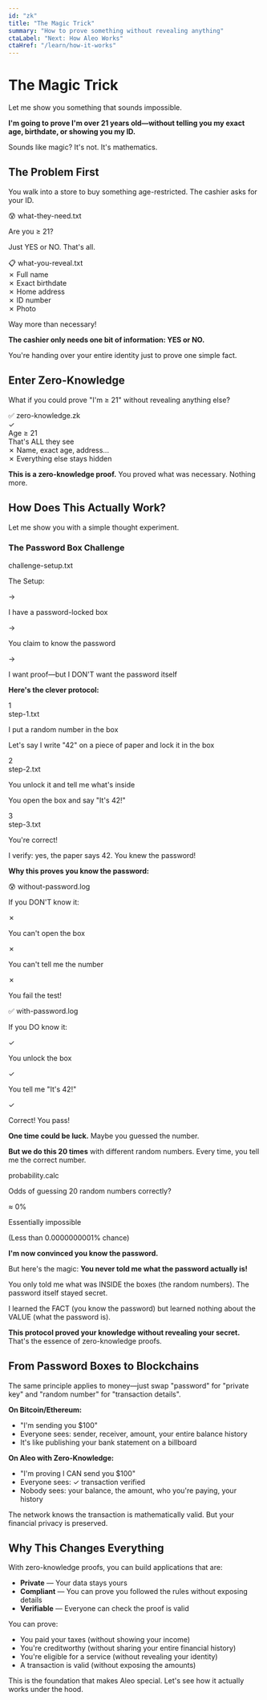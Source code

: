 ```yaml
---
id: "zk"
title: "The Magic Trick"
summary: "How to prove something without revealing anything"
ctaLabel: "Next: How Aleo Works"
ctaHref: "/learn/how-it-works"
---
```


# The Magic Trick

Let me show you something that sounds impossible.

**I'm going to prove I'm over 21 years old—without telling you my exact age, birthdate, or showing you my ID.**

Sounds like magic? It's not. It's mathematics.

## The Problem First

You walk into a store to buy something age-restricted. The cashier asks for your ID.

<div className="my-6 overflow-hidden rounded-xl border border-cyan-500/30 bg-gray-900/80 backdrop-blur-sm">
  <div className="border-b border-cyan-500/20 bg-cyan-500/10 px-4 py-2.5">
    <div className="font-mono text-xs text-cyan-400">😰 what-they-need.txt</div>
  </div>
  <div className="p-5 text-center">
    <p className="text-2xl font-bold text-white mb-2">Are you ≥ 21?</p>
    <p className="font-mono text-xs text-gray-400">Just YES or NO. That's all.</p>
  </div>
</div>

<div className="my-6 overflow-hidden rounded-xl border border-yellow-500/30 bg-gray-900/80 backdrop-blur-sm">
  <div className="border-b border-yellow-500/20 bg-yellow-500/10 px-4 py-2.5">
    <div className="font-mono text-xs text-yellow-400">📋 what-you-reveal.txt</div>
  </div>
  <div className="p-5">
    <div className="space-y-2 font-mono text-xs">
      <div className="text-yellow-300">✗ Full name</div>
      <div className="text-yellow-300">✗ Exact birthdate</div>
      <div className="text-yellow-300">✗ Home address</div>
      <div className="text-yellow-300">✗ ID number</div>
      <div className="text-yellow-300">✗ Photo</div>
    </div>
    <p className="pt-3 border-t border-yellow-500/20 mt-3 font-mono text-xs text-gray-400">Way more than necessary!</p>
  </div>
</div>

**The cashier only needs one bit of information: YES or NO.**

You're handing over your entire identity just to prove one simple fact.

## Enter Zero-Knowledge

What if you could prove "I'm ≥ 21" without revealing anything else?

<div className="my-6 inline-block overflow-hidden rounded-xl border border-green-500/30 bg-gray-900/80 backdrop-blur-sm shadow-lg shadow-green-500/5">
  <div className="border-b border-green-500/20 bg-green-500/10 px-4 py-2">
    <div className="font-mono text-xs text-green-400">✅ zero-knowledge.zk</div>
  </div>
  <div className="p-4">
    <div className="flex items-center gap-2 mb-3">
      <div className="flex h-7 w-7 items-center justify-center rounded bg-green-600">
        <span className="text-base">✓</span>
      </div>
      <span className="font-mono text-base font-bold text-green-200">Age ≥ 21</span>
    </div>
    <div className="font-mono text-xs text-gray-400 mb-3 pl-9">That's ALL they see</div>
    <div className="space-y-1 font-mono text-xs text-gray-500 pt-3 border-t border-green-500/20">
      <div>✗ Name, exact age, address...</div>
      <div>✗ Everything else stays hidden</div>
    </div>
  </div>
</div>

**This is a zero-knowledge proof.** You proved what was necessary. Nothing more.

## How Does This Actually Work?

Let me show you with a simple thought experiment.

### The Password Box Challenge

<div className="my-6 overflow-hidden rounded-xl border border-cyan-500/30 bg-gray-900/80 backdrop-blur-sm shadow-lg shadow-cyan-500/5">
  <div className="border-b border-cyan-500/20 bg-cyan-500/10 px-5 py-3">
    <div className="font-mono text-xs text-cyan-400">challenge-setup.txt</div>
  </div>
  <div className="p-5">
    <p className="font-mono text-sm font-semibold text-white mb-4">The Setup:</p>
    <div className="space-y-3 font-mono text-sm text-gray-300">
      <div className="flex items-start gap-2">
        <span className="text-cyan-400">→</span>
        <p>I have a password-locked box</p>
      </div>
      <div className="flex items-start gap-2">
        <span className="text-cyan-400">→</span>
        <p>You claim to know the password</p>
      </div>
      <div className="flex items-start gap-2">
        <span className="text-cyan-400">→</span>
        <p>I want proof—but I DON'T want the password itself</p>
      </div>
    </div>
  </div>
</div>

**Here's the clever protocol:**

<div className="my-6 space-y-4">
  <div className="overflow-hidden rounded-xl border border-blue-500/30 bg-gray-900/80 backdrop-blur-sm">
    <div className="flex items-center gap-3 border-b border-blue-500/20 bg-blue-500/10 px-5 py-3">
      <div className="flex h-8 w-8 flex-shrink-0 items-center justify-center rounded-lg bg-blue-600 font-mono text-sm font-bold">1</div>
      <div className="font-mono text-xs text-blue-400">step-1.txt</div>
    </div>
    <div className="p-5">
      <p className="font-mono text-sm font-semibold text-white mb-2">I put a random number in the box</p>
      <p className="font-mono text-xs text-gray-400 leading-relaxed">
        Let's say I write "42" on a piece of paper and lock it in the box
      </p>
    </div>
  </div>
  
  <div className="overflow-hidden rounded-xl border border-purple-500/30 bg-gray-900/80 backdrop-blur-sm">
    <div className="flex items-center gap-3 border-b border-purple-500/20 bg-purple-500/10 px-5 py-3">
      <div className="flex h-8 w-8 flex-shrink-0 items-center justify-center rounded-lg bg-purple-600 font-mono text-sm font-bold">2</div>
      <div className="font-mono text-xs text-purple-400">step-2.txt</div>
    </div>
    <div className="p-5">
      <p className="font-mono text-sm font-semibold text-white mb-2">You unlock it and tell me what's inside</p>
      <p className="font-mono text-xs text-gray-400 leading-relaxed">
        You open the box and say "It's 42!"
      </p>
    </div>
  </div>
  
  <div className="overflow-hidden rounded-xl border border-green-500/30 bg-gray-900/80 backdrop-blur-sm">
    <div className="flex items-center gap-3 border-b border-green-500/20 bg-green-500/10 px-5 py-3">
      <div className="flex h-8 w-8 flex-shrink-0 items-center justify-center rounded-lg bg-green-600 font-mono text-sm font-bold">3</div>
      <div className="font-mono text-xs text-green-400">step-3.txt</div>
    </div>
    <div className="p-5">
      <p className="font-mono text-sm font-semibold text-white mb-2">You're correct!</p>
      <p className="font-mono text-xs text-gray-400 leading-relaxed">
        I verify: yes, the paper says 42. You knew the password!
      </p>
    </div>
  </div>
</div>

**Why this proves you know the password:**

<div className="my-6 grid gap-6 md:grid-cols-2">
  <div className="overflow-hidden rounded-xl border border-red-500/30 bg-gray-900/80 backdrop-blur-sm shadow-lg shadow-red-500/5">
    <div className="border-b border-red-500/20 bg-red-500/10 px-5 py-3">
      <div className="font-mono text-xs text-red-400">😰 without-password.log</div>
    </div>
    <div className="p-5">
      <p className="font-mono text-sm font-bold text-red-300 mb-3">If you DON'T know it:</p>
      <div className="space-y-2 font-mono text-sm text-gray-300">
        <div className="flex items-start gap-2">
          <span className="text-red-500">✗</span>
          <p>You can't open the box</p>
        </div>
        <div className="flex items-start gap-2">
          <span className="text-red-500">✗</span>
          <p>You can't tell me the number</p>
        </div>
        <div className="flex items-start gap-2">
          <span className="text-red-500">✗</span>
          <p className="text-red-400 font-bold">You fail the test!</p>
        </div>
      </div>
    </div>
  </div>
  
  <div className="overflow-hidden rounded-xl border border-green-500/30 bg-gray-900/80 backdrop-blur-sm shadow-lg shadow-green-500/5">
    <div className="border-b border-green-500/20 bg-green-500/10 px-5 py-3">
      <div className="font-mono text-xs text-green-400">✅ with-password.log</div>
    </div>
    <div className="p-5">
      <p className="font-mono text-sm font-bold text-green-300 mb-3">If you DO know it:</p>
      <div className="space-y-2 font-mono text-sm text-gray-300">
        <div className="flex items-start gap-2">
          <span className="text-green-500">✓</span>
          <p>You unlock the box</p>
        </div>
        <div className="flex items-start gap-2">
          <span className="text-green-500">✓</span>
          <p>You tell me "It's 42!"</p>
        </div>
        <div className="flex items-start gap-2">
          <span className="text-green-500">✓</span>
          <p className="text-green-400 font-bold">Correct! You pass!</p>
        </div>
      </div>
    </div>
  </div>
</div>

**One time could be luck.** Maybe you guessed the number.

**But we do this 20 times** with different random numbers. Every time, you tell me the correct number.

<div className="my-6 overflow-hidden rounded-xl border border-yellow-500/30 bg-gray-900/80 backdrop-blur-sm shadow-lg shadow-yellow-500/5">
  <div className="border-b border-yellow-500/20 bg-yellow-500/10 px-5 py-3">
    <div className="font-mono text-xs text-yellow-400">probability.calc</div>
  </div>
  <div className="p-6 text-center">
    <p className="mb-4 font-mono text-sm text-yellow-300">Odds of guessing 20 random numbers correctly?</p>
    <div className="inline-block rounded-lg border border-yellow-500/50 bg-yellow-500/10 px-6 py-4 mb-3">
      <p className="text-4xl font-bold text-white mb-2">≈ 0%</p>
      <p className="font-mono text-xs text-yellow-200">Essentially impossible</p>
    </div>
    <p className="font-mono text-xs text-gray-400">
      (Less than 0.0000000001% chance)
    </p>
  </div>
</div>

**I'm now convinced you know the password.**

But here's the magic: **You never told me what the password actually is!**

You only told me what was INSIDE the boxes (the random numbers). The password itself stayed secret.

<Callout type="success" title="That's Zero-Knowledge">
  I learned the FACT (you know the password) but learned nothing about the VALUE (what the password is).
</Callout>

**This protocol proved your knowledge without revealing your secret.** That's the essence of zero-knowledge proofs.

## From Password Boxes to Blockchains

The same principle applies to money—just swap "password" for "private key" and "random number" for "transaction details".

**On Bitcoin/Ethereum:**
- "I'm sending you $100"
- Everyone sees: sender, receiver, amount, your entire balance history
- It's like publishing your bank statement on a billboard

**On Aleo with Zero-Knowledge:**
- "I'm proving I CAN send you $100"
- Everyone sees: ✓ transaction verified
- Nobody sees: your balance, the amount, who you're paying, your history

The network knows the transaction is mathematically valid. But your financial privacy is preserved.

## Why This Changes Everything

With zero-knowledge proofs, you can build applications that are:

- **Private** — Your data stays yours
- **Compliant** — You can prove you followed the rules without exposing details
- **Verifiable** — Everyone can check the proof is valid

You can prove:
- You paid your taxes (without showing your income)
- You're creditworthy (without sharing your entire financial history)
- You're eligible for a service (without revealing your identity)
- A transaction is valid (without exposing the amounts)

<div data-quiz>
<Quiz
  stepId="zk"
  question="What makes a proof 'zero-knowledge'?"
  options={[
    {
      id: "a",
      text: "The proof is very small in size",
      isCorrect: false,
      explanation: "Size is a nice benefit, but not what makes it zero-knowledge!"
    },
    {
      id: "b",
      text: "The verifier learns ONLY that the statement is true",
      isCorrect: true,
      explanation: "Exactly! Zero-knowledge means revealing the fact, not the data behind it."
    },
    {
      id: "c",
      text: "The proof is encrypted",
      isCorrect: false,
      explanation: "ZK proofs use math, not encryption. They prove properties without revealing values."
    }
  ]}
/>
</div>

This is the foundation that makes Aleo special. Let's see how it actually works under the hood.
